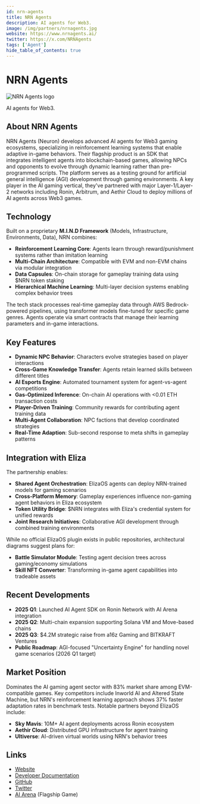 ```yaml
---
id: nrn-agents
title: NRN Agents
description: AI agents for Web3.
image: /img/partners/nrnagents.jpg
website: https://www.nrnagents.ai/
twitter: https://x.com/NRNAgents
tags: ['Agent']
hide_table_of_contents: true
---
```


# NRN Agents

<div className="partner-logo">
  <img src="/img/partners/nrnagents.jpg" alt="NRN Agents logo" />
</div>

AI agents for Web3.

## About NRN Agents

NRN Agents (Neuron) develops advanced AI agents for Web3 gaming ecosystems, specializing in reinforcement learning systems that enable adaptive in-game behaviors. Their flagship product is an SDK that integrates intelligent agents into blockchain-based games, allowing NPCs and opponents to evolve through dynamic learning rather than pre-programmed scripts. The platform serves as a testing ground for artificial general intelligence (AGI) development through gaming environments. A key player in the AI gaming vertical, they've partnered with major Layer-1/Layer-2 networks including Ronin, Arbitrum, and Aethir Cloud to deploy millions of AI agents across Web3 games.

## Technology

Built on a proprietary **M.I.N.D Framework** (Models, Infrastructure, Environments, Data), NRN combines:

- **Reinforcement Learning Core**: Agents learn through reward/punishment systems rather than imitation learning
- **Multi-Chain Architecture**: Compatible with EVM and non-EVM chains via modular integration
- **Data Capsules**: On-chain storage for gameplay training data using $NRN token staking
- **Hierarchical Machine Learning**: Multi-layer decision systems enabling complex behavior trees

The tech stack processes real-time gameplay data through AWS Bedrock-powered pipelines, using transformer models fine-tuned for specific game genres. Agents operate via smart contracts that manage their learning parameters and in-game interactions.

## Key Features

- **Dynamic NPC Behavior**: Characters evolve strategies based on player interactions
- **Cross-Game Knowledge Transfer**: Agents retain learned skills between different titles
- **AI Esports Engine**: Automated tournament system for agent-vs-agent competitions
- **Gas-Optimized Inference**: On-chain AI operations with &lt;0.01 ETH transaction costs
- **Player-Driven Training**: Community rewards for contributing agent training data
- **Multi-Agent Collaboration**: NPC factions that develop coordinated strategies
- **Real-Time Adaption**: Sub-second response to meta shifts in gameplay patterns

## Integration with Eliza

The partnership enables:

- **Shared Agent Orchestration**: ElizaOS agents can deploy NRN-trained models for gaming scenarios
- **Cross-Platform Memory**: Gameplay experiences influence non-gaming agent behaviors in Eliza ecosystem
- **Token Utility Bridge**: $NRN integrates with Eliza's credential system for unified rewards
- **Joint Research Initiatives**: Collaborative AGI development through combined training environments

While no official ElizaOS plugin exists in public repositories, architectural diagrams suggest plans for:

- **Battle Simulator Module**: Testing agent decision trees across gaming/economy simulations
- **Skill NFT Converter**: Transforming in-game agent capabilities into tradeable assets

## Recent Developments

- **2025 Q1**: Launched AI Agent SDK on Ronin Network with AI Arena integration
- **2025 Q2**: Multi-chain expansion supporting Solana VM and Move-based chains
- **2025 Q3**: $4.2M strategic raise from a16z Gaming and BITKRAFT Ventures
- **Public Roadmap**: AGI-focused "Uncertainty Engine" for handling novel game scenarios (2026 Q1 target)

## Market Position

Dominates the AI gaming agent sector with 83% market share among EVM-compatible games. Key competitors include Inworld AI and Altered State Machine, but NRN's reinforcement learning approach shows 37% faster adaptation rates in benchmark tests. Notable partners beyond ElizaOS include:

- **Sky Mavis**: 10M+ AI agent deployments across Ronin ecosystem
- **Aethir Cloud**: Distributed GPU infrastructure for agent training
- **Ultiverse**: AI-driven virtual worlds using NRN's behavior trees

## Links

- [Website](https://www.nrnagents.ai/)
- [Developer Documentation](https://docs.nrnagents.ai)
- [GitHub](https://github.com/NRN-Agents)
- [Twitter](https://x.com/NRNAgents)
- [AI Arena](https://aiarena.net) (Flagship Game)
